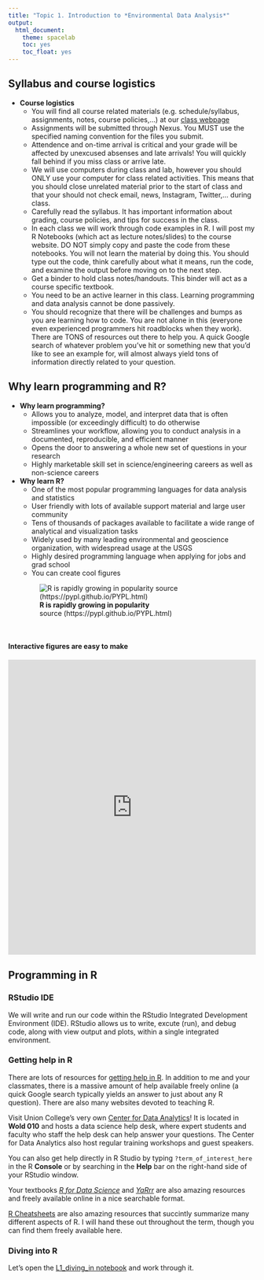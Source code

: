 ---
title: "Topic 1. Introduction to *Environmental Data Analysis*"
output:
  html_document:
    theme: spacelab
    toc: yes
    toc_float: yes
---

## Syllabus and course logistics
* **Course logistics**
    + You will find all course related materials (e.g. schedule/syllabus, assignments, notes, course policies,...) at our [class webpage](https://stahlm.github.io/ENS_215/Website/ENS_215_Site.html)
    + Assignments will be submitted through Nexus.  You MUST use the specified naming convention for the files you submit.
    + Attendence and on-time arrival is critical and your grade will be affected by unexcused absenses and late arrivals!  You will quickly fall behind if you miss class or arrive late.
    + We will use computers during class and lab, however you should ONLY use your computer for class related activities.  This means that you should close unrelated material prior to the start of class and that your should not check email, news, Instagram, Twitter,... during class.
    + Carefully read the syllabus.  It has important information about grading, course policies, and tips for success in the class.
    + In each class we will work through code examples in R.  I will post my R Notebooks (which act as lecture notes/slides) to the course website.  DO NOT simply copy and paste the code from these notebooks.  You will not learn the material by doing this.  You should type out the code, think carefully about what it means, run the code, and examine the output before moving on to the next step.
    + Get a binder to hold class notes/handouts.  This binder will act as a course specific textbook.
    + You need to be an active learner in this class.  Learning programming and data analysis cannot be done passively.  
    + You should recognize that there will be challenges and bumps as you are learning how to code.  You are not alone in this (everyone even experienced programmers hit roadblocks when they work).  There are TONS of resources out there to help you.  A quick Google search of whatever problem you've hit or something new that you'd like to see an example for, will almost always yield tons of information directly related to your question.

    
## Why learn programming and R?
* **Why learn programming?**
    + Allows you to analyze, model, and interpret data that is often impossible (or exceedingly difficult) to do otherwise
    + Streamlines your workflow, allowing you to conduct analysis in a documented, reproducible, and efficient manner
    + Opens the door to answering a whole new set of questions in your research
    + Highly marketable skill set in science/engineering careers as well as non-science careers
    
    
* **Why learn R?**
    + One of the most popular programming languages for data analysis and statistics
    + User friendly with lots of available support material and large user community
    + Tens of thousands of packages available to facilitate a wide range of analytical and visualization tasks
    + Widely used by many leading environmental and geoscience organization, with widespread usage at the USGS
    + Highly desired programming language when applying for jobs and grad school    
    + You can create cool figures 
      
  ![**R is rapidly growing in popularity**  
  source (https://pypl.github.io/PYPL.html)](http://stahlm.github.io/ENS_215/Lectures/Images/R_PYPL.png) 

&nbsp;

#### **Interactive figures are easy to make**
<iframe src="https://plot.ly/~RPlotBot/501.embed"
        height="600" width="100%"
        scrolling="no" seamless="seamless"
        frameBorder="0">
</iframe>
## Programming in R
### RStudio IDE
We will write and run our code within the RStudio Integrated Development Environment (IDE).  RStudio allows us to write, excute (run), and debug code, along with view output and plots, within a single integrated environment.

### Getting help in R
There are lots of resources for [getting help in R](https://stahlm.github.io/ENS_215/Website/ENS_215_Site.html#useful_links).  In addition to me and your classmates, there is a massive amount of help available freely online (a quick Google search typically yields an answer to just about any R question).  There are also many websites devoted to teaching R.  

Visit Union College's very own [Center for Data Analytics](https://muse.union.edu/cda/)!  It is located in **Wold 010** and hosts a data science help desk, where expert students and faculty who staff the help desk can help answer your questions. The Center for Data Analytics also host regular training workshops and guest speakers.

You can also get help directly in R Studio by typing `?term_of_interest_here` in the R **Console** or by searching in the **Help** bar on the right-hand side of your RStudio window.  

Your textbooks [_R for Data Science_](https://r4ds.had.co.nz/) and [_YaRrr_](https://bookdown.org/ndphillips/YaRrr/) are also amazing resources and freely available online in a nice searchable format.  

[R Cheatsheets](https://www.rstudio.com/resources/cheatsheets/) are also amazing resources that succintly summarize many different aspects of R.  I will hand these out throughout the term, though you can find them freely available here.

### Diving into R
Let's open the [L1_diving_in notebook](https://stahlm.github.io/ENS_215/Lectures/L1_diving_in.html) and work through it. 






